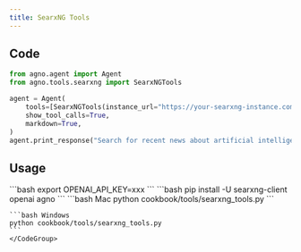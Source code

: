 ```yaml
---
title: SearxNG Tools
---
```


## Code

```python cookbook/tools/searxng_tools.py
from agno.agent import Agent
from agno.tools.searxng import SearxNGTools

agent = Agent(
    tools=[SearxNGTools(instance_url="https://your-searxng-instance.com")],
    show_tool_calls=True,
    markdown=True,
)
agent.print_response("Search for recent news about artificial intelligence")
```

## Usage

<Steps>
  <Snippet file="create-venv-step.mdx" />

  <Step title="Set your API key">
    ```bash
    export OPENAI_API_KEY=xxx
    ```
  </Step> 

  <Step title="Install libraries">
    ```bash
    pip install -U searxng-client openai agno
    ```
  </Step>

  <Step title="Run Agent">
    <CodeGroup>
    ```bash Mac
    python cookbook/tools/searxng_tools.py
    ```

    ```bash Windows
    python cookbook/tools/searxng_tools.py
    ```
    </CodeGroup>
  </Step>
</Steps>